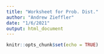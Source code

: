 ```yaml
---
title: "Worksheet for Prob. Dist."
author: "Andrew Zieffler"
date: "1/6/2021"
output: html_document
---
```


```r
knitr::opts_chunk$set(echo = TRUE)
```

<!-- ### Comparing Probability Densities -->

<!-- How do the probability densities for a value of $X$ compare across these distributions? Let's examine the $X$ value of 2. -->


<!-- ```{r} -->
<!-- # Standard normal distribution -->
<!-- pnorm(q = 2, mean = 0, sd = 1) -->

<!-- # t-distribution with 3 df -->
<!-- pt(q = 2, df = 3) -->

<!-- # t-distribution with 5 df -->
<!-- pt(q = 2, df = 5) -->

<!-- # t-distribution with 10 df -->
<!-- pt(q = 2, df = 10) -->

<!-- # t-distribution with 25 df -->
<!-- pt(q = 2, df = 25) -->

<!-- ``` -->

<!-- We are essentially comparing the height of the distributions at $X=2$. This is visually shown in the following figure. -->

<!-- ```{r out.width='80%', echo=FALSE, fig.width=8, fig.height=6, fig.cap="Plot of several *t*-distributions with differing degrees of freedom. The probability density for $t=2$ is also displayed for each of the distributions."} -->
<!-- x2 = fig_06 %>% -->
<!--   filter(X == 2) -->

<!-- ggplot(data = fig_06, aes(x = X, y = Y_t, color = df, linetype = df)) + -->
<!--   geom_line() + -->
<!--   geom_point(data = x2) + -->
<!--   theme_bw() + -->
<!--   geom_vline(xintercept = 0) + -->
<!--   ggsci::scale_color_d3() + -->
<!--   scale_linetype_manual(values = 5:1) -->
<!-- ``` -->

<!-- <br /> -->


<!-- ### Comparing Cumulative Densities -->

<!-- What if we wanted to look at cumulative density? Consider out hypothesis test of whether a population parameter is equal to 0. Also consider that we observed a statistic (that has been standardized) of 2.5 using a sample size of $n=15$. -->


<!-- If we can assume that the SAMPLING DISTRIBUTION is normally-distributed then we can use the cumulative density in a normal distribution to compute a *p*-value: -->

<!-- ```{r} -->
<!-- # p-value for z=2.5 -->
<!-- 2 * pnorm(q = -2.5, mean = 0, sd = 1) -->
<!-- ``` -->

<!-- If, however, the SAMPLING DISTRIBUTION is *t*-distributed then we need to use the cumulative density for a *t*-distribution with the appropriate *df* to compute a *p*-value. For example if we use $df=n-1$, the two-tailed *p*-value would be: -->

<!-- ```{r} -->
<!-- # p-value for t(14)=2.5 -->
<!-- 2 * pt(q = -2.5, df = 14) -->
<!-- ``` -->

<!-- The *p*-value using the *t*-distribution is larger than the *p*-value computed based on the standard normal distribution despite using the same value for the statistic, namely 2.5. This is again because of the increased uncertainty we are introducing when we assume the SAMPLING DISTRIBUTION is *t*-distributed. This added uncertainty makes it harder for us to reject a hypothesis. -->

<!-- <br /> -->



<!-- <br /> -->


<!-- ### Testing the Model-Level Null Hypothesis -->

<!-- The sample evidence, $R^2=0.742$, suggests that the model explains variation in city employees' incomes, but it is often worth testing whether the model explains more variation than we would expect because of chance. To do this we test the null hypothesis that $\rho^2 = 0$. -->

<!-- Similar to the tests of the coefficients, we evaluate our test statistic (*F* in this case) in the appropriate test distribution, in this case an *F*-distribution with 2 and 29 degrees of freedom. (The shape of the *F*-distribution is based on two *df* values.) The figure below, shows the $F(2,29)$-distribution as a solid, black line. -->

<!-- ```{r out.width='80%', echo=FALSE, fig.width=8, fig.height=5, fig.cap="Plot of several *F*-distributions with differing degrees of freedom. The $F(2,~29)$-distribution is shown as a solid, black line."} -->
<!-- fig_07 = data.frame( -->
<!--   X = seq(from = 0, to = 5, by = 0.01) -->
<!-- ) %>% -->
<!--   rowwise() %>% -->
<!--   mutate( -->
<!--     Y_1 = df(x = X, df1 = 2, df2 = 29), -->
<!--     Y_2 = df(x = X, df1 = 4, df2 = 10), -->
<!--     Y_3 = df(x = X, df1 = 4, df2 = 100) -->
<!--     ) %>% -->
<!--   ungroup() -->

<!-- ggplot(data = fig_07, aes(x = X, y = Y_1)) + -->
<!--   geom_line() + -->
<!--   geom_line(aes(y = Y_2), color = "red", linetype = "dotted") + -->
<!--   geom_line(aes(y = Y_3), color = "blue", linetype = "dashed") + -->
<!--   theme_bw() + -->
<!--   annotate("text", x = 0.4, y = 0.9, label = "F(2, 29)", size = 3) + -->
<!--   annotate("text", x = 1, y = 0.7, label = "F(4, 100)", size = 3, color = "blue") + -->
<!--   annotate("text", x = 1, y = 0.57, label = "F(4, 10)", size = 3, color = "red") + -->
<!--   ylab("Y") -->
<!-- ``` -->
